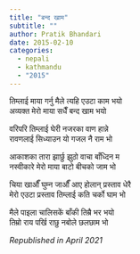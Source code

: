 ```yaml
---
title: "बन्द खाम"
subtitle: ""
author: Pratik Bhandari
date: 2015-02-10
categories:
  - nepali
  - kathmandu
  - "2015"
---
```


<!-- Hiding the preview -->

तिम्लाई माया गर्नु मैले त्यहि एउटा काम भयो\
अव्यक्त मेरो माया सधैँ बन्द खाम भयो\

वरिपरि तिम्लाई घेरी नजरका वाण हान्ने\
रावणलाई सिध्याउन यो गजल नै राम भो\

आकाशका तारा झार्छु झुठो वाचा बाँध्दिन म\
नस्वीकारे मेरो माया बाटो बीचको जाम भो\

चिया खाऔँ घुम्न जाऔँ आए होलान् प्रस्ताव धेरै\
मेरो एउटा प्रस्ताव तिम्लाई कति चर्को घाम भो\

मैले पाइला चालिसकें बाँकी तिम्रै भर भयो\
तिम्रो राय पर्खि राछु नबोले छलछाम भो\

_Republished in April 2021_
